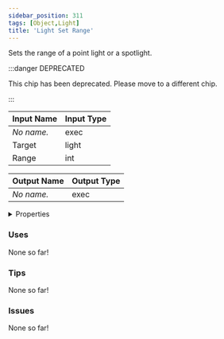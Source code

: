 ```yaml
---
sidebar_position: 311
tags: [Object,Light]
title: 'Light Set Range'
---
```


Sets the range of a point light or a spotlight.

:::danger DEPRECATED

This chip has been deprecated. Please move to a different chip.

:::


<EsbSvg />

| Input Name | Input Type |
|-----------|-----------|
| *No name.* | exec |
| Target | light |
| Range | int |

| Output Name | Output Type |
|-----------|-----------|
| *No name.* | exec |


<details>
  <summary>Properties</summary>
  <div>
    <div>
    <table>
      <thead>
        <tr>
          <th>Is beta required?</th>
          <th>❌</th>
        </tr>
        <tr>
          <th>Is this chip a trolling risk?</th>
          <th>❌</th>
        </tr>
        <tr>
          <th>Is this chip a role assignment risk?</th>
          <th>❌</th>
        </tr>
        <tr>
          <th>Chip UUID</th>
          <th>c3d0ef1f-921c-4602-a6eb-b03ed46d556f</th>
        </tr>
      </thead>
    </table>
    </div>
  </div>
</details>

### Uses

None so far!

### Tips

None so far!

### Issues

None so far!